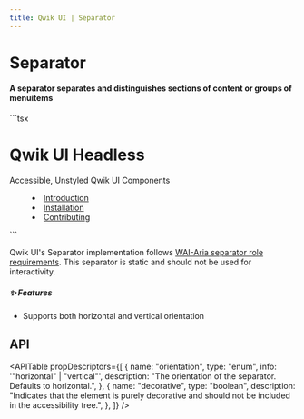```yaml
---
title: Qwik UI | Separator
---
```


<StatusBanner status={statusByComponent.headless.Separator}/>

# Separator

#### A separator separates and distinguishes sections of content or groups of menuitems

<MainExample>
	```tsx
	<div>
		<div>
			<h1 class="text-lg">Qwik UI Headless</h1>
			<p class="text-sm">Accessible, Unstyled Qwik UI Components</p>
		</div>
		<Separator orientation="horizontal" class="h-px my-1 bg-primary" />
		<menu class="flex gap-2">
			<li>
				<a href="/docs/headless/introduction/">Introduction</a>
			</li>
			<Separator orientation="vertical" class="w-px mx-1 bg-primary" />
			<li>
				<a href="/docs/headless/install/">Installation</a>
			</li>
			<Separator orientation="vertical" class="w-px mx-1 bg-primary" />
			<li>
				<a href="/docs/headless/contributing/">Contributing</a>
			</li>
		</menu>
	</div>
```
</MainExample>

Qwik UI's Separator implementation follows [WAI-Aria separator role requirements](https://www.w3.org/TR/wai-aria-1.2/#separator). This separator is static and should not be used for interactivity.

##### ✨ Features
- Supports both horizontal and vertical orientation

## API
<APITable
	propDescriptors={[
		{
		name: "orientation",
		type: "enum",
		info: '"horizontal" | "vertical"',
		description:
			"The orientation of the separator. Defaults to horizontal.",
		},
		{
		name: "decorative",
		type: "boolean",
		description:
			"Indicates that the element is purely decorative and should not be included in the accessibility tree.",
		},
	]}
/>
